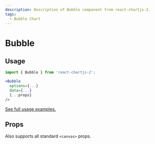 ```yaml
---
description: Description of Bubble component from react-chartjs-2.
tags:
  - Bubble Chart
---
```



# Bubble

## Usage

```jsx
import { Bubble } from 'react-chartjs-2';

<Bubble
  options={...}
  data={...}
  {...props}
/>
```

[See full usage examples.](/tags/bubble-chart)

## Props

Also supports all standard `<canvas>` props.

<PropsTable component='Bubble' />
